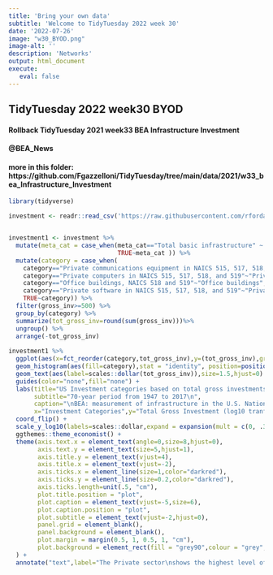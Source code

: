 ```yaml
---
title: 'Bring your own data'
subtitle: 'Welcome to TidyTuesday 2022 week 30'
date: '2022-07-26'
image: "w30_BYOD.png"
image-alt: ''
description: 'Networks'
output: html_document
execute: 
   eval: false
---
```


## TidyTuesday 2022 week30 BYOD 
#### Rollback TidyTuesday 2021 week33 BEA Infrastructure Investment 
#### @BEA_News

#### more in this folder: https://github.com/Fgazzelloni/TidyTuesday/tree/main/data/2021/w33_bea_Infrastructure_Investment
```r

library(tidyverse)

investment <- readr::read_csv('https://raw.githubusercontent.com/rfordatascience/tidytuesday/master/data/2021/2021-08-10/investment.csv')


investment1 <- investment %>%
  mutate(meta_cat = case_when(meta_cat=="Total basic infrastructure" ~ "Basic",
                              TRUE~meta_cat )) %>%
  mutate(category = case_when(
    category=="Private communications equipment in NAICS 515, 517, 518, and 519"~"Private communications equipment",
    category=="Private computers in NAICS 515, 517, 518, and 519"~"Private computers",
    category=="Office buildings, NAICS 518 and 519"~"Office buildings",
    category=="Private software in NAICS 515, 517, 518, and 519"~"Private software",
    TRUE~category)) %>%
  filter(gross_inv>=500) %>%
  group_by(category) %>%
  summarize(tot_gross_inv=round(sum(gross_inv)))%>%
  ungroup() %>%
  arrange(-tot_gross_inv) 
  
investment1 %>%
  ggplot(aes(x=fct_reorder(category,tot_gross_inv),y=(tot_gross_inv),group=category)) +
  geom_histogram(aes(fill=category),stat = "identity", position=position_dodge(width=0.8),size=0.8,alpha=0.5,bins = 50)+ 
  geom_text(aes(label=scales::dollar(tot_gross_inv)),size=1.5,hjust=0) +
  guides(color="none",fill="none") +
  labs(title="US Investment categories based on total gross investments", 
       subtitle="70-year period from 1947 to 2017\n",
       caption="\nBEA: measurement of infrastructure in the U.S. National Economic Accounts (NEAs)\n \nInfographic: @fgazzelloni\n DataSource: TidyTuesday Week33: BEA Infrastructure Investment",
       x="Investment Categories",y="Total Gross Investment (log10 tranformation)") +
  coord_flip() +
  scale_y_log10(labels=scales::dollar,expand = expansion(mult = c(0, .3))) +
  ggthemes::theme_economist() +
  theme(axis.text.x = element_text(angle=0,size=8,hjust=0),
        axis.text.y = element_text(size=5,hjust=1),
        axis.title.y = element_text(vjust=4),
        axis.title.x = element_text(vjust=-2),
        axis.ticks.x = element_line(size=1,color="darkred"),
        axis.ticks.y = element_line(size=0.2,color="darkred"),
        axis.ticks.length=unit(.5, "cm"),
        plot.title.position = "plot",
        plot.caption = element_text(vjust=-5,size=6),
        plot.caption.position = "plot",
        plot.subtitle = element_text(vjust=-2,hjust=0),
        panel.grid = element_blank(),
        panel.background = element_blank(), 
        plot.margin = margin(0.5, 1, 0.5, 1, "cm"),
        plot.background = element_rect(fill = "grey90",colour = "grey",size = 2)
  ) +
  annotate("text",label="The Private sector\nshows the highest level of \nincrease in investments \nwithin the last 70 years.\n Private total gross investments is \nfollowed by S&L pensions,\n investments in basic, \nand social infrastructures. \nDigital infrastructure and transports \nare before Power, Health , \nHighways and finally Education \nwith about 2 000 000 millions $ total investment.",x=25,y=100000000,size=2)


```
